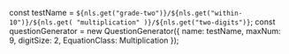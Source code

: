 
const testName = `${nls.get("grade-two")}/${nls.get("within-10")}/${nls.get(
	"multiplication"
)}/${nls.get("two-digits")}`;
const questionGenerator = new QuestionGenerator({
	name: testName,
	maxNum: 9,
	digitSize: 2,
	EquationClass: Multiplication
});

<Meta title={testName} parameters={defaultDocParams()} />

<Title>{testName.replaceAll("/", " - ")}</Title>

<Canvas className="custom-docs-story">
	<QuizContainer questionGenerator={questionGenerator} />
</Canvas>
